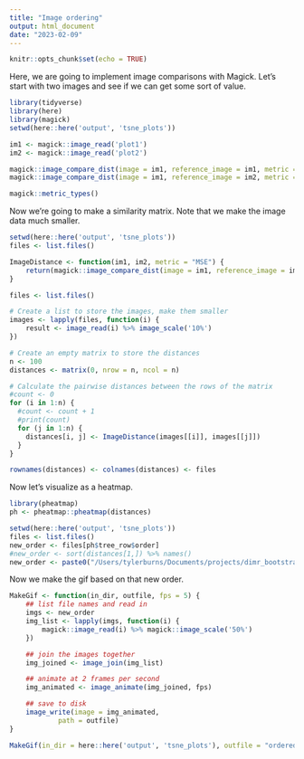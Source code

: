 ```yaml
---
title: "Image ordering"
output: html_document
date: "2023-02-09"
---
```


```r
knitr::opts_chunk$set(echo = TRUE)
```

Here, we are going to implement image comparisons with Magick. Let's start with two images and see if we can get some sort of value.

```r
library(tidyverse)
library(here)
library(magick)
setwd(here::here('output', 'tsne_plots'))

im1 <- magick::image_read('plot1')
im2 <- magick::image_read('plot2')

magick::image_compare_dist(image = im1, reference_image = im1, metric = 'RMSE')
magick::image_compare_dist(image = im1, reference_image = im2, metric = 'RMSE')

magick::metric_types()
```
Now we're going to make a similarity matrix. Note that we make the image data much smaller. 

```r
setwd(here::here('output', 'tsne_plots'))
files <- list.files()

ImageDistance <- function(im1, im2, metric = "MSE") {
    return(magick::image_compare_dist(image = im1, reference_image = im2, metric = 'RMSE')$distortion)
}

files <- list.files()

# Create a list to store the images, make them smaller
images <- lapply(files, function(i) {
    result <- image_read(i) %>% image_scale('10%')
})

# Create an empty matrix to store the distances
n <- 100
distances <- matrix(0, nrow = n, ncol = n)

# Calculate the pairwise distances between the rows of the matrix
#count <- 0
for (i in 1:n) {
  #count <- count + 1
  #print(count)
  for (j in 1:n) {
    distances[i, j] <- ImageDistance(images[[i]], images[[j]])
  }
}

rownames(distances) <- colnames(distances) <- files
```

Now let's visualize as a heatmap.

```r
library(pheatmap)
ph <- pheatmap::pheatmap(distances)
```
```r
setwd(here::here('output', 'tsne_plots'))
files <- list.files()
new_order <- files[ph$tree_row$order]
#new_order <- sort(distances[1,]) %>% names()
new_order <- paste0("/Users/tylerburns/Documents/projects/dimr_bootstrap/output/tsne_plots/", new_order)
```

Now we make the gif based on that new order.

```r
MakeGif <- function(in_dir, outfile, fps = 5) {
    ## list file names and read in
    imgs <- new_order
    img_list <- lapply(imgs, function(i) {
        magick::image_read(i) %>% magick::image_scale('50%')
    })

    ## join the images together
    img_joined <- image_join(img_list)

    ## animate at 2 frames per second
    img_animated <- image_animate(img_joined, fps)

    ## save to disk
    image_write(image = img_animated,
            path = outfile)
}

MakeGif(in_dir = here::here('output', 'tsne_plots'), outfile = "ordered_tsne.gif", fps = 5) 
```



